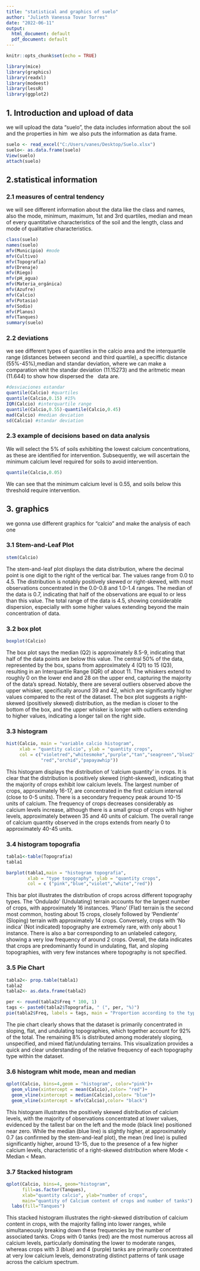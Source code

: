 ---
title: "statistical and graphics of suelo" 
author: "Julieth Vanessa Tovar Torres"
date: "2022-06-11"
output:
  html_document: default
  pdf_document: default
---

```{r setup, include=FALSE}
knitr::opts_chunk$set(echo = TRUE)
```

```{r}
library(mice)
library(graphics)
library(readxl)
library(modeest)
library(lessR)
library(ggplot2)
```
## 1. Introduction and upload of data
we will upload the data "suelo", the data includes information about the soil and the properties in him\ 
we also puts the information as data frame.
```{r}
suelo <- read_excel("C:/Users/vanes/Desktop/Suelo.xlsx")
suelo<- as.data.frame(suelo)
View(suelo)
attach(suelo)
```
## 2.statistical information
### 2.1 measures of central tendency
we will see different information about the data like the class and names, also the mode, minimum, maximum, 1st and 3rd quartiles, median and mean of every quantitative characteristics of the soil and the length, class and mode of qualitative characteristics.\ 
```{r}
class(suelo)
names(suelo)
mfv(Municipio) #mode
mfv(Cultivo)
mfv(Topografia)
mfv(Drenaje)
mfv(Riego)
mfv(pH_agua)
mfv(Materia_orgánica)
mfv(Azufre)
mfv(Calcio)
mfv(Potasio)
mfv(Sodio)
mfv(Planos)
mfv(Tanques)
summary(suelo)
```

### 2.2 deviations
we see different types of quantiles in the calcio area and the interquartile range (distances between second \ and third quartile), a speciffic distance (55%-45%),median and standar deviation, where we can make a \  comparation whit the standar deviation (11.15273) and the aritmetic mean (11.644) to show how dispersed the \  data are. \ 

```{r}
#desviaciones estandar
quantile(Calcio) #quartiles
quantile(Calcio,0.15) #15%
IQR(Calcio) #interquartile range
quantile(Calcio,0.55)-quantile(Calcio,0.45)
mad(Calcio) #median deviation
sd(Calcio) #standar deviation
```
### 2.3 example of decisions based on data analysis
We will select the 5% of soils exhibiting the lowest calcium concentrations, as these are identified for intervention. Subsequently, we will ascertain the minimum calcium level required for soils to avoid  intervention.
```{r}
quantile(Calcio,0.05)
```
We can see that the minimum calcium level is 0.55, and soils below this threshold require intervention.

## 3. graphics
we gonna use different graphics for "calcio" and make the analysis of each one

### 3.1 Stem-and-Leaf Plot
```{r}
stem(Calcio)
```
The stem-and-leaf plot displays the data distribution, where the decimal point is one digit to the right of the vertical bar. The values range from 0.0 to 4.5. The distribution is notably positively skewed or right-skewed, with most observations concentrated in the 0.0-0.8 and 1.0-1.4 ranges. The median of the data is 0.7, indicating that half of the observations are equal to or less than this value. The total range of the data is 4.5, showing considerable dispersion, especially with some higher values extending beyond the main concentration of data.

### 3.2 box plot
```{r}
boxplot(Calcio)
```
The box plot says the median (Q2) is approximately 8.5-9, indicating that half of the data points are below this value. The central 50% of the data, represented by the box, spans from approximately 4 (Q1) to 15 (Q3), resulting in an Interquartile Range (IQR) of about 11. The whiskers extend to roughly 0 on the lower end and 28 on the upper end, capturing the majority of the data's spread. Notably, there are several outliers observed above the upper whisker, specifically around 39 and 42, which are significantly higher values compared to the rest of the dataset. The box plot suggests a right-skewed (positively skewed) distribution, as the median is closer to the bottom of the box, and the upper whisker is longer with outliers extending to higher values, indicating a longer tail on the right side.\ 

### 3.3 histogram
```{r}
hist(Calcio, main = "variable calcio histogram",
     xlab = "quantity calcio", ylab = "quantity crops",
     col = c("violetred","whitesmoke","purple","tan","seagreen","blue2",
             "red","orchid","papayawhip"))
```
This histogram displays the distribution of 'calcium quantity' in crops. It is clear that the distribution is positively skewed (right-skewed), indicating that the majority of crops exhibit low calcium levels. The largest number of crops, approximately 16-17, are concentrated in the first calcium interval (close to 0-5 units). There is a secondary frequency peak around 10-15 units of calcium. The frequency of crops decreases considerably as calcium levels increase, although there is a small group of crops with higher levels, approximately between 35 and 40 units of calcium. The overall range of calcium quantity observed in the crops extends from nearly 0 to approximately 40-45 units.

### 3.4 histogram topografia
```{r}
tabla1<-table(Topografia)
tabla1

barplot(tabla1,main = "histogram topografia",
        xlab = "type topography", ylab = "quantity crops",
        col = c ("pink","blue","violet","white","red")) 
```
This bar plot illustrates the distribution of crops across different topography types. The 'Ondulado' (Undulating) terrain accounts for the largest number of crops, with approximately 16 instances. 'Plano' (Flat) terrain is the second most common, hosting about 15 crops, closely followed by 'Pendiente' (Sloping) terrain with approximately 14 crops. Conversely, crops with 'No indica' (Not indicated) topography are extremely rare, with only about 1 instance. There is also a bar corresponding to an unlabeled category, showing a very low frequency of around 2 crops. Overall, the data indicates that crops are predominantly found in undulating, flat, and sloping topographies, with very few instances where topography is not specified.

### 3.5 Pie Chart
```{r}
tabla2<- prop.table(tabla1)
tabla2
tabla2<- as.data.frame(tabla2)

per <- round(tabla2$Freq * 100, 1)
tags <- paste0(tabla2$Topografia, " (", per, "%)")
pie(tabla2$Freq, labels = tags, main = "Proportion according to the type of topography")
```
The pie chart clearly shows that the dataset is primarily concentrated in sloping, flat, and undulating topographies, which together account for 92% of the total. The remaining 8% is distributed among moderately sloping, unspecified, and mixed flat/undulating terrains. This visualization provides a quick and clear understanding of the relative frequency of each topography type within the dataset.

### 3.6 histogram whit mode, mean and median
```{r}
qplot(Calcio, bins=4,geom = "histogram", color="pink")+
  geom_vline(xintercept = mean(Calcio),color= "red")+ 
  geom_vline(xintercept = median(Calcio),color= "blue")+
  geom_vline(xintercept = mfv(Calcio),color= "black")

```
This histogram illustrates the positively skewed distribution of calcium levels, with the majority of observations concentrated at lower values, evidenced by the tallest bar on the left and the mode (black line) positioned near zero. While the median (blue line) is slightly higher, at approximately 0.7 (as confirmed by the stem-and-leaf plot), the mean (red line) is pulled significantly higher, around 13-15, due to the presence of a few higher calcium levels, characteristic of a right-skewed distribution where Mode < Median < Mean.

### 3.7 Stacked histogram
```{r}

qplot(Calcio, bins=4, geom="histogram",
      fill=as.factor(Tanques),
      xlab="quantity calcio", ylab="number of crops",
      main="quantity of Calcium content of crops and number of tanks") +
  labs(fill="Tanques")
```
This stacked histogram illustrates the right-skewed distribution of calcium content in crops, with the majority falling into lower ranges, while simultaneously breaking down these frequencies by the number of associated tanks. Crops with 0 tanks (red) are the most numerous across all calcium levels, particularly dominating the lower to moderate ranges, whereas crops with 3 (blue) and 4 (purple) tanks are primarily concentrated at very low calcium levels, demonstrating distinct patterns of tank usage across the calcium spectrum.


